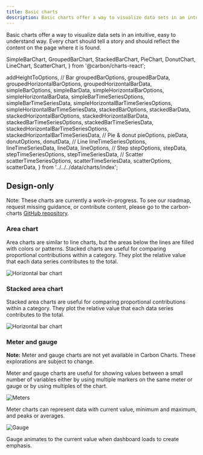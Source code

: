 ```yaml
---
title: Basic charts
description: Basic charts offer a way to visualize data sets in an intuitive, easy to understand way
---
```


<PageDescription>

Basic charts offer a way to visualize data sets in an intuitive, easy to understand way. Every chart should tell a story and should reflect the content on the page where it is found.

</PageDescription>



  SimpleBarChart,
  GroupedBarChart,
  StackedBarChart,
  PieChart,
  DonutChart,
  LineChart,
  ScatterChart,
} from '@carbon/charts-react';

  addHeightToOptions,
  // Bar
  groupedBarOptions,
  groupedBarData,
  groupedHorizontalBarOptions,
  groupedHorizontalBarData,
  simpleBarOptions,
  simpleBarData,
  simpleHorizontalBarOptions,
  simpleHorizontalBarData,
  simpleBarTimeSeriesOptions,
  simpleBarTimeSeriesData,
  simpleHorizontalBarTimeSeriesOptions,
  simpleHorizontalBarTimeSeriesData,
  stackedBarOptions,
  stackedBarData,
  stackedHorizontalBarOptions,
  stackedHorizontalBarData,
  stackedBarTimeSeriesOptions,
  stackedBarTimeSeriesData,
  stackedHorizontalBarTimeSeriesOptions,
  stackedHorizontalBarTimeSeriesData,
  // Pie & donut
  pieOptions,
  pieData,
  donutOptions,
  donutData,
  // Line
  lineTimeSeriesOptions,
  lineTimeSeriesData,
  lineData,
  lineOptions,
  // Step
  stepOptions,
  stepData,
  stepTimeSeriesOptions,
  stepTimeSeriesData,
  // Scatter
  scatterTimeSeriesOptions,
  scatterTimeSeriesData,
  scatterOptions,
  scatterData,
} from '../../../data/charts/index';


<BasicChartsAnchorLinks />
<AllDemos />

## Design-only

<InlineNotification>

Note: These charts are currently a work-in-progress. To see our roadmap, request missing guidance, or contribute content, please go to the carbon-charts [GitHub repository](https://github.com/carbon-design-system/carbon-charts).

</InlineNotification>

### Area chart

Area charts are similar to line charts, but the areas below the lines are filled with colors or patterns. Stacked charts are useful for comparing proportional contributions within a category. They plot the relative value that each data series contributes to the total.

<Row>
<Column  colLg={8} colMd={6} colSm={4}>

![Horizontal bar chart](images/charts-basic-area.png)

</Column>
</Row>

### Stacked area chart

Stacked area charts are useful for comparing proportional contributions within a category. They plot the relative value that each data series contributes to the total.

<Row>
<Column  colLg={8} colMd={6} colSm={4}>

![Horizontal bar chart](images/charts-basic-areastacked.png)

</Column>
</Row>

### Meter and gauge

<InlineNotification>

**Note:** Meter and gauge charts are not yet available in Carbon Charts. These explorations are subject to change.

</InlineNotification>

Meter and gauge charts are useful for showing values between a small number of variables either by using multiple markers on the same meter or gauge or by using multiples of the chart.

<Row>
<Column colMd={4} colLg={4}>

![Meters](images/charts-basic-meter.png)

<Caption>
Meter charts can represent data with current value, minimum and maximum, and peaks or averages.
</Caption>
</Column>

<Column colMd={4} colLg={4}>

![Gauge](images/charts-basic-gauge.png)

<Caption>
  Gauge animates to the current value when dashboard loads to create emphasis.
</Caption>

</Column>
</Row>
